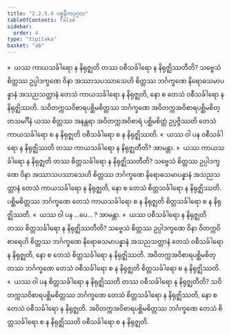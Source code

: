 ```yaml
---
title: "2.2.5.4 ပစ္စနီကပုဂ္ဂလ"
tableOfContents: false
sidebar:
  order: 4
type: "tipitaka"
basket: "ab"
---
```



<DynamicBreadcrumb />

<Division number="113">

<Paragraph number="498">
»  ယဿ ကာယသင်္ခါရော န နိရုဇ္ဈတိ တဿ ဝစီသင်္ခါရော န နိရုဇ္ဈိဿတီတိ?
</Paragraph>

<Paragraph number="499">
သဗ္ဗေသံ စိတ္တဿ ဥပ္ပါဒက္ခဏေ ဝိနာ အဿာသပဿာသေဟိ စိတ္တဿ ဘင်္ဂက္ခဏေ နိရောဓသမာပန္နာနံ အသညသတ္တာနံ တေသံ ကာယသင်္ခါရော န နိရုဇ္ဈတိ, နော စ တေသံ ဝစီသင်္ခါရော န နိရုဇ္ဈိဿတိ. သဝိတက္ကသဝိစာရပစ္ဆိမစိတ္တဿ ဘင်္ဂက္ခဏေ အဝိတက္ကအဝိစာရပစ္ဆိမစိတ္တသမင်္ဂီနံ ယဿ စိတ္တဿ အနန္တရာ အဝိတက္ကအဝိစာရံ ပစ္ဆိမစိတ္တံ ဥပ္ပဇ္ဇိဿတိ တေသံ ကာယသင်္ခါရော စ န နိရုဇ္ဈတိ ဝစီသင်္ခါရော စ န နိရုဇ္ဈိဿတိ.
</Paragraph>

<Paragraph number="500">
«  ယဿ ဝါ ပန ဝစီသင်္ခါရော န နိရုဇ္ဈိဿတိ တဿ ကာယသင်္ခါရော န နိရုဇ္ဈတီတိ? အာမန္တာ.
</Paragraph>

<Paragraph number="501">
»  ယဿ ကာယသင်္ခါရော န နိရုဇ္ဈတိ တဿ စိတ္တသင်္ခါရော န နိရုဇ္ဈိဿတီတိ?
</Paragraph>

<Paragraph number="502">
သဗ္ဗေသံ စိတ္တဿ ဥပ္ပါဒက္ခဏေ ဝိနာ အဿာသပဿာသေဟိ စိတ္တဿ ဘင်္ဂက္ခဏေ နိရောဓသမာပန္နာနံ အသညသတ္တာနံ တေသံ ကာယသင်္ခါရော န နိရုဇ္ဈတိ, နော စ တေသံ စိတ္တသင်္ခါရော န နိရုဇ္ဈိဿတိ. ပစ္ဆိမစိတ္တဿ ဘင်္ဂက္ခဏေ တေသံ ကာယသင်္ခါရော စ န နိရုဇ္ဈတိ စိတ္တသင်္ခါရော စ န နိရုဇ္ဈိဿတိ.
</Paragraph>

<Paragraph number="503">
«  ယဿ ဝါ ပန …ပေ… ? အာမန္တာ.
</Paragraph>

</Division>
<Division number="114">

<Paragraph number="504">
»  ယဿ ဝစီသင်္ခါရော န နိရုဇ္ဈတိ တဿ စိတ္တသင်္ခါရော န နိရုဇ္ဈိဿတီတိ?
</Paragraph>

<Paragraph number="505">
သဗ္ဗေသံ စိတ္တဿ ဥပ္ပါဒက္ခဏေ ဝိနာ ဝိတက္ကဝိစာရေဟိ စိတ္တဿ ဘင်္ဂက္ခဏေ နိရောဓသမာပန္နာနံ အသညသတ္တာနံ တေသံ ဝစီသင်္ခါရော န နိရုဇ္ဈတိ, နော စ တေသံ စိတ္တသင်္ခါရော န နိရုဇ္ဈိဿတိ. အဝိတက္ကအဝိစာရပစ္ဆိမစိတ္တဿ ဘင်္ဂက္ခဏေ တေသံ ဝစီသင်္ခါရော စ န နိရုဇ္ဈတိ စိတ္တသင်္ခါရော စ န နိရုဇ္ဈိဿတိ.
</Paragraph>

<Paragraph number="506">
«  ယဿ ဝါ ပန စိတ္တသင်္ခါရော န နိရုဇ္ဈိဿတိ တဿ ဝစီသင်္ခါရော န နိရုဇ္ဈတီတိ?
</Paragraph>

<Paragraph number="507">
သဝိတက္ကသဝိစာရပစ္ဆိမစိတ္တဿ ဘင်္ဂက္ခဏေ တေသံ စိတ္တသင်္ခါရော န နိရုဇ္ဈိဿတိ, နော စ တေသံ ဝစီသင်္ခါရော န နိရုဇ္ဈတိ. အဝိတက္ကအဝိစာရပစ္ဆိမစိတ္တဿ ဘင်္ဂက္ခဏေ တေသံ စိတ္တသင်္ခါရော စ န နိရုဇ္ဈိဿတိ ဝစီသင်္ခါရော စ န နိရုဇ္ဈတိ.
</Paragraph>
</Division>
